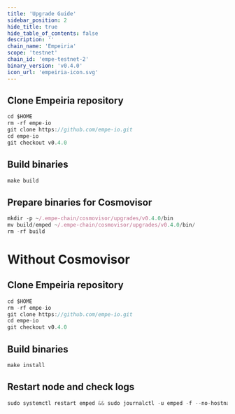 ```yaml
---
title: 'Upgrade Guide'
sidebar_position: 2
hide_title: true
hide_table_of_contents: false
description: ''
chain_name: 'Empeiria'
scope: 'testnet'
chain_id: 'empe-testnet-2'
binary_version: 'v0.4.0'
icon_url: 'empeiria-icon.svg'
---
```



<PageTitle
  iconUrl="img/empeiria-icon.svg"
  title="Empeiria Upgrade Guide"
  chainId="empe-testnet-2"
  version="v0.4.0"
/>

## Clone Empeiria repository

```js
cd $HOME
rm -rf empe-io
git clone https://github.com/empe-io.git
cd empe-io
git checkout v0.4.0
```

## Build binaries

```js
make build
```

## Prepare binaries for Cosmovisor

```js
mkdir -p ~/.empe-chain/cosmovisor/upgrades/v0.4.0/bin
mv build/emped ~/.empe-chain/cosmovisor/upgrades/v0.4.0/bin/
rm -rf build
```

# Without Cosmovisor

## Clone Empeiria repository

```js
cd $HOME
rm -rf empe-io
git clone https://github.com/empe-io.git
cd empe-io
git checkout v0.4.0
```

## Build binaries

```js
make install
```

## Restart node and check logs

```js
sudo systemctl restart emped && sudo journalctl -u emped -f --no-hostname -o cat
```
